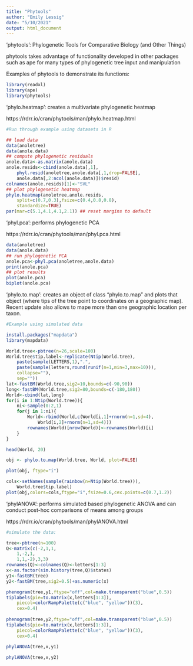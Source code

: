 ```yaml
---
title: "Phytools"
author: "Emily Lessig"
date: "5/10/2021"
output: html_document
---
```


'phytools': Phylogenetic Tools for Comparative Biology (and Other Things)


phytools takes advantage of functionality developed in other packages such as ape for many types of phylogenetic tree input and manipulation

Examples of phytools to demonstrate its functions:

```r

library(readxl)
library(ape)
library(phytools)

```

'phylo.heatmap': creates a multivariate phylogenetic heatmap 

https://rdrr.io/cran/phytools/man/phylo.heatmap.html

```r
#Run through example using datasets in R

## load data
data(anoletree)
data(anole.data)
## compute phylogenetic residuals
anole.data<-as.matrix(anole.data)
anole.resids<-cbind(anole.data[,1],
    phyl.resid(anoletree,anole.data[,1,drop=FALSE],
    anole.data[,2:ncol(anole.data)])$resid)
colnames(anole.resids)[1]<-"SVL"
## plot phylogenetic heatmap
phylo.heatmap(anoletree,anole.resids,
    split=c(0.7,0.3),fsize=c(0.4,0.8,0.8),
    standardize=TRUE)
par(mar=c(5.1,4.1,4.1,2.1)) ## reset margins to default
```

'phyl.pca': performs phylogenetic PCA 

https://rdrr.io/cran/phytools/man/phyl.pca.html

```r
data(anoletree)
data(anole.data)
## run phylogenetic PCA
anole.pca<-phyl.pca(anoletree,anole.data)
print(anole.pca)
## plot results
plot(anole.pca)
biplot(anole.pca)

```
'phylo.to.map': creates an object of class "phylo.to.map" and plots that object (where tips of the tree point to coordinates on a geographic map). Recent update also allows to mape more than one geographic location per taxon.

```r
#Example using simulated data

install.packages("mapdata")
library(mapdata)

World.tree<-pbtree(n=26,scale=100)
World.tree$tip.label<-replicate(Ntip(World.tree),
    paste(sample(LETTERS,1),".",
    paste(sample(letters,round(runif(n=1,min=3,max=10))),
    collapse=""),
    sep=""))
lat<-fastBM(World.tree,sig2=10,bounds=c(-90,90))
long<-fastBM(World.tree,sig2=80,bounds=c(-180,180))
World<-cbind(lat,long)
for(i in 1:Ntip(World.tree)){
    ni<-sample(0:2,1)
    for(j in 1:ni){ 
        World<-rbind(World,c(World[i,1]+rnorm(n=1,sd=4),
            World[i,2]+rnorm(n=1,sd=4)))
        rownames(World)[nrow(World)]<-rownames(World)[i]
    }
}

head(World, 20)

obj <- phylo.to.map(World.tree, World, plot=FALSE)

plot(obj, ftype="i")

cols<-setNames(sample(rainbow(n=Ntip(World.tree))),
    World.tree$tip.label)
plot(obj,colors=cols,ftype="i",fsize=0.6,cex.points=c(0.7,1.2))
```

'phylANOVA': performs simulated based phylogenetic ANOVA and can conduct post-hoc comparisons of means among groups

https://rdrr.io/cran/phytools/man/phylANOVA.html

```r

#simulate the data:

tree<-pbtree(n=100)
Q<-matrix(c(-2,1,1,
    1,-2,1,
    1,1,-2),3,3)
rownames(Q)<-colnames(Q)<-letters[1:3]
x<-as.factor(sim.history(tree,Q)$states)
y1<-fastBM(tree)
y2<-fastBM(tree,sig2=0.5)+as.numeric(x)

phenogram(tree,y1,ftype="off",col=make.transparent("blue",0.5))
tiplabels(pie=to.matrix(x,letters[1:3]),
    piecol=colorRampPalette(c("blue", "yellow"))(3),
    cex=0.4)
    
phenogram(tree,y2,ftype="off",col=make.transparent("blue",0.5))
tiplabels(pie=to.matrix(x,letters[1:3]),
    piecol=colorRampPalette(c("blue", "yellow"))(3),
    cex=0.4)
    
phylANOVA(tree,x,y1)

phylANOVA(tree,x,y2)

```


